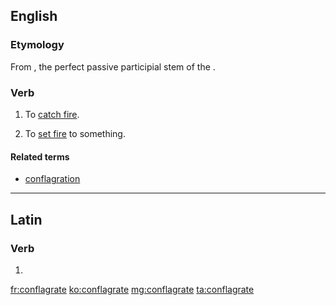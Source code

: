 ==English==

===Etymology===
From {{term||cōnflāgrāt-}}, the perfect passive participial stem of the {{etyl|la|en}} {{term|conflagro|cōnflāgrō|I am consumed by fire”, “I set aflame|lang=la}}.

===Verb===
{{en-verb|conflagrat|ing}}

# {{context|intransitive|lang=en}} To [[catch fire]]. {{defdate|17th century to the present}}
# {{context|transitive|lang=en}} To [[set fire]] to something. {{defdate|17th century to the present}}

====Related terms====
* [[conflagration]]

----

==Latin==

===Verb===
{{la-verb-form|cōnflāgrāte}}

# {{conjugation of|conflagro|cōnflāgrō|1|p|pres|act|imp|lang=la}}

[[fr:conflagrate]]
[[ko:conflagrate]]
[[mg:conflagrate]]
[[ta:conflagrate]]